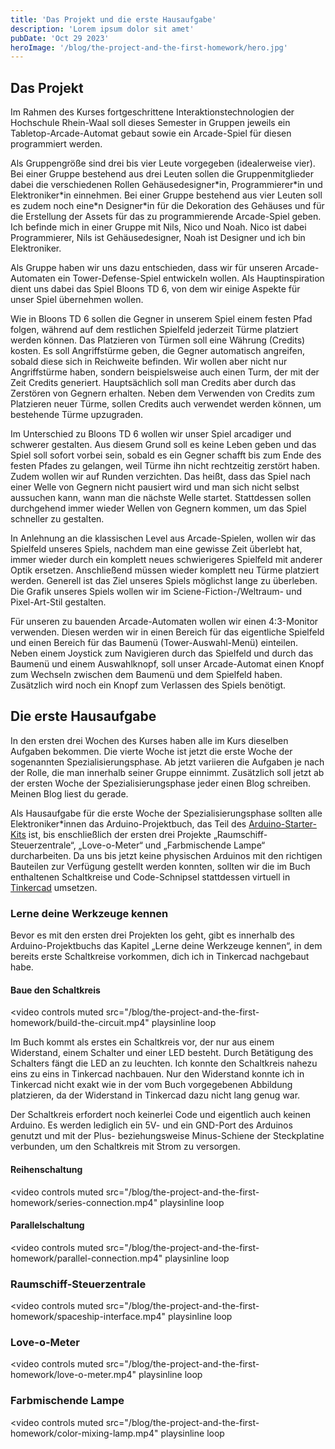 ```yaml
---
title: 'Das Projekt und die erste Hausaufgabe'
description: 'Lorem ipsum dolor sit amet'
pubDate: 'Oct 29 2023'
heroImage: '/blog/the-project-and-the-first-homework/hero.jpg'
---
```


## Das Projekt

Im Rahmen des Kurses fortgeschrittene Interaktionstechnologien der Hochschule
Rhein-Waal soll dieses Semester in Gruppen jeweils ein Tabletop-Arcade-Automat
gebaut sowie ein Arcade-Spiel für diesen programmiert werden.

Als Gruppengröße sind drei bis vier Leute vorgegeben (idealerweise vier). Bei
einer Gruppe bestehend aus drei Leuten sollen die Gruppenmitglieder dabei die
verschiedenen Rollen Gehäusedesigner\*in, Programmierer\*in und Elektroniker\*in
einnehmen. Bei einer Gruppe bestehend aus vier Leuten soll es zudem noch eine\*n
Designer\*in für die Dekoration des Gehäuses und für die Erstellung der Assets
für das zu programmierende Arcade-Spiel geben. Ich befinde mich in einer Gruppe
mit Nils, Nico und Noah. Nico ist dabei Programmierer, Nils ist Gehäusedesigner,
Noah ist Designer und ich bin Elektroniker.

Als Gruppe haben wir uns dazu entschieden, dass wir für unseren Arcade-Automaten
ein Tower-Defense-Spiel entwickeln wollen. Als Hauptinspiration dient uns
dabei das Spiel Bloons TD 6, von dem wir einige Aspekte für unser Spiel
übernehmen wollen.

Wie in Bloons TD 6 sollen die Gegner in unserem Spiel einem festen Pfad folgen,
während auf dem restlichen Spielfeld jederzeit Türme platziert werden können.
Das Platzieren von Türmen soll eine Währung (Credits) kosten. Es soll
Angriffstürme geben, die Gegner automatisch angreifen, sobald diese sich in
Reichweite befinden. Wir wollen aber nicht nur Angriffstürme haben, sondern
beispielsweise auch einen Turm, der mit der Zeit Credits generiert.
Hauptsächlich soll man Credits aber durch das Zerstören von Gegnern erhalten.
Neben dem Verwenden von Credits zum Platzieren neuer Türme, sollen Credits auch
verwendet werden können, um bestehende Türme upzugraden.

Im Unterschied zu Bloons TD 6 wollen wir unser Spiel arcadiger und schwerer
gestalten. Aus diesem Grund soll es keine Leben geben und das Spiel soll sofort
vorbei sein, sobald es ein Gegner schafft bis zum Ende des festen Pfades zu
gelangen, weil Türme ihn nicht rechtzeitig zerstört haben. Zudem wollen wir auf
Runden verzichten. Das heißt, dass das Spiel nach einer Welle von Gegnern nicht
pausiert wird und man sich nicht selbst aussuchen kann, wann man die nächste
Welle startet. Stattdessen sollen durchgehend immer wieder Wellen von Gegnern
kommen, um das Spiel schneller zu gestalten.

In Anlehnung an die klassischen Level aus Arcade-Spielen, wollen wir das
Spielfeld unseres Spiels, nachdem man eine gewisse Zeit überlebt hat, immer
wieder durch ein komplett neues schwierigeres Spielfeld mit anderer Optik
ersetzen. Anschließend müssen wieder komplett neu Türme platziert werden.
Generell ist das Ziel unseres Spiels möglichst lange zu überleben. Die Grafik
unseres Spiels wollen wir im Sciene-Fiction-/Weltraum- und Pixel-Art-Stil
gestalten.

Für unseren zu bauenden Arcade-Automaten wollen wir einen 4:3-Monitor verwenden.
Diesen werden wir in einen Bereich für das eigentliche Spielfeld und einen
Bereich für das Baumenü (Tower-Auswahl-Menü) einteilen. Neben einem Joystick
zum Navigieren durch das Spielfeld und durch das Baumenü und einem Auswahlknopf,
soll unser Arcade-Automat einen Knopf zum Wechseln zwischen dem Baumenü und
dem Spielfeld haben. Zusätzlich wird noch ein Knopf zum Verlassen des Spiels
benötigt.

## Die erste Hausaufgabe

In den ersten drei Wochen des Kurses haben alle im Kurs dieselben Aufgaben
bekommen. Die vierte Woche ist jetzt die erste Woche der sogenannten
Spezialisierungsphase. Ab jetzt variieren die Aufgaben je nach der Rolle, die
man innerhalb seiner Gruppe einnimmt. Zusätzlich soll jetzt ab der ersten Woche
der Spezialisierungsphase jeder einen Blog schreiben. Meinen Blog liest du
gerade.

Als Hausaufgabe für die erste Woche der Spezialisierungsphase sollten alle
Elektroniker\*innen das Arduino-Projektbuch, das Teil des
[Arduino-Starter-Kits](https://store.arduino.cc/products/arduino-starter-kit-multi-language?variant=35642516308119)
ist, bis enschließlich der ersten drei Projekte „Raumschiff-Steuerzentrale“,
„Love-o-Meter“ und „Farbmischende Lampe“ durcharbeiten. Da uns bis jetzt keine
physischen Arduinos mit den richtigen Bauteilen zur Verfügung gestellt werden
konnten, sollten wir die im Buch enthaltenen Schaltkreise und Code-Schnipsel
stattdessen virtuell in [Tinkercad](https://www.tinkercad.com/circuits)
umsetzen.

### Lerne deine Werkzeuge kennen

Bevor es mit den ersten drei Projekten los geht, gibt es innerhalb des
Arduino-Projektbuchs das Kapitel „Lerne deine Werkzeuge kennen“, in dem bereits
erste Schaltkreise vorkommen, dich ich in Tinkercad nachgebaut habe.

#### Baue den Schaltkreis

<video
  controls
  muted
  src="/blog/the-project-and-the-first-homework/build-the-circuit.mp4"
  playsinline
  loop
></video>

Im Buch kommt als erstes ein Schaltkreis vor, der nur aus einem Widerstand,
einem Schalter und einer LED besteht. Durch Betätigung des Schalters fängt die
LED an zu leuchten. Ich konnte den Schaltkreis nahezu eins zu eins in Tinkercad
nachbauen. Nur den Widerstand konnte ich in Tinkercad nicht exakt wie in der vom
Buch vorgegebenen Abbildung platzieren, da der Widerstand in Tinkercad dazu
nicht lang genug war.

Der Schaltkreis erfordert noch keinerlei Code und eigentlich auch keinen
Arduino. Es werden lediglich ein 5V- und ein GND-Port des Arduinos
genutzt und mit der Plus- beziehungsweise Minus-Schiene der Steckplatine
verbunden, um den Schaltkreis mit Strom zu versorgen.

#### Reihenschaltung

<video
  controls
  muted
  src="/blog/the-project-and-the-first-homework/series-connection.mp4"
  playsinline
  loop
></video>

#### Parallelschaltung

<video
  controls
  muted
  src="/blog/the-project-and-the-first-homework/parallel-connection.mp4"
  playsinline
  loop
></video>

### Raumschiff-Steuerzentrale

<video
  controls
  muted
  src="/blog/the-project-and-the-first-homework/spaceship-interface.mp4"
  playsinline
  loop
></video>

### Love-o-Meter

<video
  controls
  muted
  src="/blog/the-project-and-the-first-homework/love-o-meter.mp4"
  playsinline
  loop
></video>

### Farbmischende Lampe

<video
  controls
  muted
  src="/blog/the-project-and-the-first-homework/color-mixing-lamp.mp4"
  playsinline
  loop
></video>
